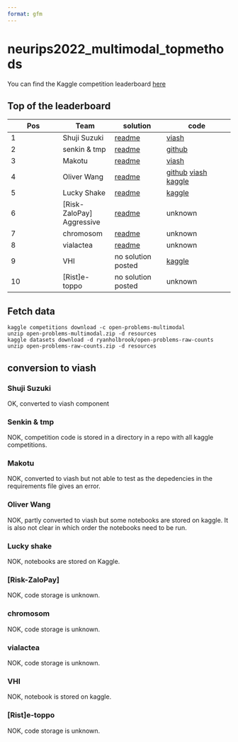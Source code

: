 ```yaml
---
format: gfm
---
```

# neurips2022_multimodal_topmethods

You can find the Kaggle competition leaderboard [here](https://www.kaggle.com/competitions/open-problems-multimodal/leaderboard)

## Top of the leaderboard

|Pos|Team|solution|code|
|---|---|---|----|
|1|Shuji Suzuki|[readme](src/shuji_suzuki/readme.md)|[viash](src/shuji_suzuki)|
|2|senkin & tmp|[readme](src/senkin_tmp/readme.md)|[github](https://github.com/senkin13/kaggle/tree/master/Open-Problems-Multimodal-Single-Cell-Integration-2nd-Place-Solution)|
|3|Makotu|[readme](src/makotu/readme.md)|[viash](src/makotu)|
|4|Oliver Wang|[readme](src/oliver_wang/readme.md)|[github](https://github.com/oliverwang15/4th-Place-Solution-for-Open-Problems-Multimodal-Single-Cell) [viash](src/oliver_wang) [kaggle](https://www.kaggle.com/oliverwang15/code)|
|5|Lucky Shake|[readme](src/lucky_shake/desciption.md)|[kaggle](https://www.kaggle.com/qqzzxxdd/code)|
|6|\[Risk-ZaloPay\] Aggressive|[readme](src/aggressive/readme.md)| unknown |
|7|chromosom|[readme](src/chromosom/readme.md)| unknown |
|8|vialactea|[readme](src/vialactea/readme.md)| unknown |
|9|VHI|no solution posted| [kaggle](https://www.kaggle.com/code/dvmodeler/silver-place-post-processing-transform) |
|10|\[Rist\]e-toppo|no solution posted| unknown |

## Fetch data

```
kaggle competitions download -c open-problems-multimodal
unzip open-problems-multimodal.zip -d resources
kaggle datasets download -d ryanholbrook/open-problems-raw-counts
unzip open-problems-raw-counts.zip -d resources
```

## conversion to viash

### Shuji Suzuki

OK, converted to viash component

### Senkin & tmp

NOK, competition code is stored in a directory in a repo with all kaggle competitions.

### Makotu

NOK, converted to viash but not able to test as the depedencies in the requirements file gives an error.

### Oliver Wang

NOK, partly converted to viash but some notebooks are stored on kaggle. It is also not clear in which order the notebooks need to be run.

### Lucky shake

NOK, notebooks are stored on Kaggle.

### \[Risk-ZaloPay\]

NOK, code storage is unknown.

### chromosom

NOK, code storage is unknown.

### vialactea

NOK, code storage is unknown.

### VHI

NOK, notebook is  stored on kaggle.

### \[Rist\]e-toppo

NOK, code storage is unknown.